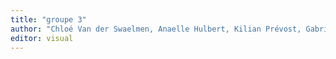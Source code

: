 ```yaml
---
title: "groupe 3"
author: "Chloé Van der Swaelmen, Anaelle Hulbert, Kilian Prévost, Gabriel-Marie Arnault (aka Gabriel), Apolline, Giuliana, Léa, Manon Le Bihan"
editor: visual
---
```

